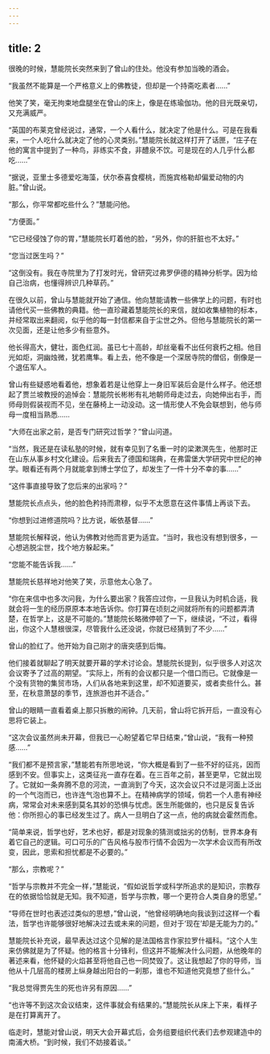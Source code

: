 ```yaml
---
---
---
```

title: 2
---



很晚的时候，慧能院长突然来到了曾山的住处。他没有参加当晚的酒会。

“我虽然不能算是一个严格意义上的佛教徒，但却是一个持斋吃素者……”

他笑了笑，毫无拘束地盘腿坐在曾山的床上，像是在练瑜伽功。他的目光既亲切，又充满威严。

“英国的布莱克曾经说过，通常，一个人看什么，就决定了他是什么。可是在我看来，一个人吃什么就决定了他的心灵类别。”慧能院长就这样打开了话匣，“庄子在他的寓言中提到了一种鸟，非练实不食，非醴泉不饮。可是现在的人几乎什么都吃……”

“据说，亚里士多德爱吃海藻，伏尔泰喜食樱桃，而施宾格勒却偏爱动物的内脏。”曾山说。

“那么，你平常都吃些什么？”慧能问他。

“方便面。”

“它已经侵蚀了你的胃，”慧能院长盯着他的脸，“另外，你的肝脏也不太好。”

“您当过医生吗？”

“这倒没有。我在寺院里为了打发时光，曾研究过弗罗伊德的精神分析学。因为给自己治病，也懂得辨识几种草药。”

在很久以前，曾山与慧能就开始了通信。他向慧能请教一些佛学上的问题，有时也请他代买一些佛教的典籍。他一直珍藏着慧能院长的来信，就如收集植物的标本，并经常取出来翻阅，似乎他的每一封信都来自于尘世之外。但他与慧能院长的第一次见面，还是让他多少有些意外。

他长得高大，健壮，面色红润。虽已七十高龄，却丝毫看不出任何衰朽之相。他目光如炬，洞幽烛微，犹若鹰隼。看上去，他不像是一个深居寺院的僧侣，倒像是一个退伍军人。

曾山有些疑惑地看着他，想象着若是让他穿上一身旧军装后会是什么样子。他还想起了贾兰坡教授的追悼会：慧能院长彬彬有礼地朝师母走过去，向她伸出右手，而师母则假装视而不见，坐在藤椅上一动没动。这一情形使人不免会联想到，他与师母一度相当熟悉……

“大师在出家之前，是否专门研究过哲学？”曾山问道。

“当然，我还是在读私塾的时候，就有幸见到了名重一时的梁漱溟先生，他那时正在山东从事乡村文化建设。后来我去了德国和瑞典，在弗雷堡大学研究中世纪的神学。眼看还有两个月就能拿到博士学位了，却发生了一件十分不幸的事……”

“这件事直接导致了您后来的出家吗？”

慧能院长点点头，他的脸色矜持而肃穆，似乎不太愿意在这件事情上再谈下去。

“你想到过进修道院吗？比方说，皈依基督……”

慧能院长解释说，他认为佛教对他而言更为适宜。“当时，我也没有想到很多，一心想逃脱尘世，找个地方躲起来。”

“您能不能告诉我……”

慧能院长慈祥地对他笑了笑，示意他太心急了。

“你在来信中也多次问我，为什么要出家？我答应过你，一旦我认为时机合适，我就会将一生的经历原原本本地告诉你。你打算在顷刻之间就将所有的问题都弄清楚，在哲学上，这是不可能的。”慧能院长略微停顿了一下，继续说，“不过，看得出，你这个人慧根很深，尽管我什么还没说，你就已经猜到了不少……”

曾山的脸红了。他开始为自己刚才的唐突感到后悔。

他们接着就聊起了明天就要开幕的学术讨论会。慧能院长提到，似乎很多人对这次会议寄予了过高的期望。“实际上，所有的会议都只是一个借口而已。它就像是一个没有货物的集贸市场，人们从各地来到这里，却不知道要买，或者卖些什么。甚至，在秋意萧瑟的季节，连旅游也并不适合。”

曾山的眼睛一直看着桌上那只拆散的闹钟。几天前，曾山将它拆开后，一直没有心思将它装上。

“这次会议虽然尚未开幕，但我已一心盼望着它早日结束，”曾山说，“我有一种预感……”

“我们都不是预言家，”慧能若有所思地说，“你大概是看到了一些不好的征兆，因而感到不安。但事实上，这类征兆一直存在着。在三百年之前，甚至更早，它就出现了。它就如一条奔腾不息的河流，一直淌到了今天，这次会议只不过是河面上泛出的一个气泡而已，也许连气泡也算不上。在精神病学的领域，倘若一个人患有神经病，常常会对未来感到莫名其妙的恐惧与忧虑。医生所能做的，也只是反复告诉他：你所担心的事已经发生过了。病人一旦明白了这一点，他的病就会霍然而愈。

“简单来说，哲学也好，艺术也好，都是对现象的猜测或拙劣的仿制，世界本身有着它自己的逻辑。可口可乐的广告风格与股市行情不会因为一次学术会议而有所改变，因此，思索和担忧都是不必要的。”

“那么，宗教呢？”

“哲学与宗教并不完全一样，”慧能说，“假如说哲学或科学所追求的是知识，宗教存在的依据恰恰就是无知。我不知道，哲学与宗教，哪一个更符合人类自身的愿望。”

“导师在世时也表述过类似的思想，”曾山说，“他曾经明确地向我谈到过这样一个看法，哲学也许能够很好地解决过去或未来的问题，但对于‘现在’却是无能为力的。”

慧能院长补充说，最早表达过这个见解的是法国格言作家拉罗什福科。“这个人生来仿佛就是为了怀疑。他的格言十分锋利，但这并不能解决什么问题，从他晚年的著述来看，他怀疑的火焰甚至将他自己也一同焚毁了。这让我想起了你的导师，当他从十几层高的楼房上纵身越出阳台的一刹那，谁也不知道他究竟想了些什么。”

“我总觉得贾先生的死也许另有原因……”

“也许等不到这次会议结束，这件事就会有结果的。”慧能院长从床上下来，看样子是在打算离开了。

临走时，慧能对曾山说，明天大会开幕式后，会务组要组织代表们去参观建造中的南浦大桥。“到时候，我们不妨接着谈。”